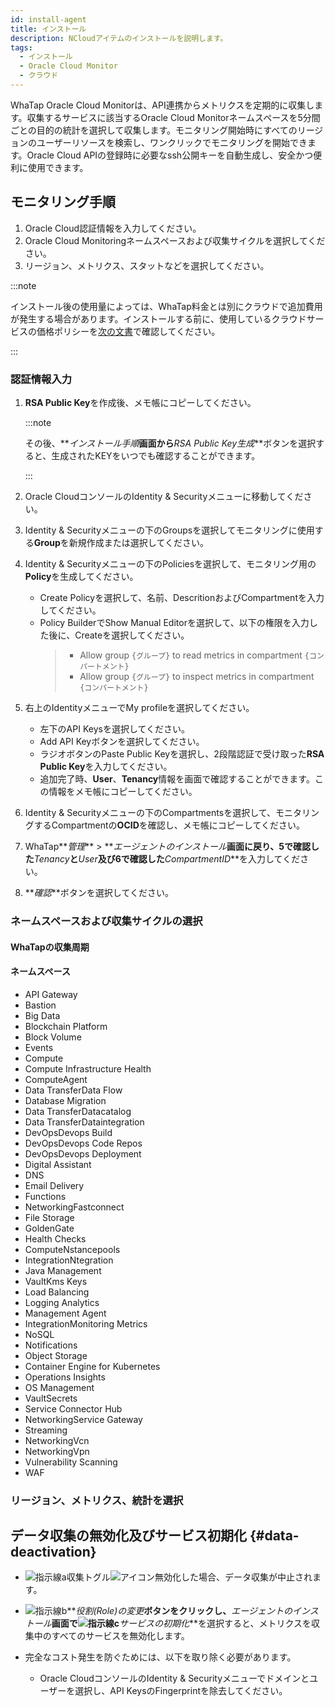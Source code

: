 ```yaml
---
id: install-agent
title: インストール
description: NCloudアイテムのインストールを説明します。
tags:
  - インストール
  - Oracle Cloud Monitor
  - クラウド
---
```



WhaTap Oracle Cloud Monitorは、API連携からメトリクスを定期的に収集します。収集するサービスに該当するOracle Cloud Monitorネームスペースを5分間ごとの目的の統計を選択して収集します。モニタリング開始時にすべてのリージョンのユーザーリソースを検索し、ワンクリックでモニタリングを開始できます。Oracle Cloud APIの登録時に必要なssh公開キーを自動生成し、安全かつ便利に使用できます。 


<Createprojectcloud />

## モニタリング手順

1. Oracle Cloud認証情報を入力してください。
2. Oracle Cloud Monitoringネームスペースおよび収集サイクルを選択してください。
3. リージョン、メトリクス、スタットなどを選択してください。

:::note

インストール後の使用量によっては、WhaTap料金とは別にクラウドで追加費用が発生する場合があります。インストールする前に、使用しているクラウドサービスの価格ポリシーを[次の文書](https://www.oracle.com/kr/cloud/price-list/)で確認してください。

:::

### 認証情報入力

<ImgLang img='oci-install.png' desc='OCI Monitor' />

1. **RSA Public Key**を作成後、メモ帳にコピーしてください。 

   :::note

   その後、**_インストール手順_**画面から**_RSA Public Key生成_**ボタンを選択すると、生成されたKEYをいつでも確認することができます。

   :::

2. Oracle CloudコンソールのIdentity & Securityメニューに移動してください。 

3. Identity & Securityメニューの下のGroupsを選択してモニタリングに使用する**Group**を新規作成または選択してください。

4. Identity & Securityメニューの下のPoliciesを選択して、モニタリング用の**Policy**を生成してください。

   - Create Policyを選択して、名前、DescritionおよびCompartmentを入力してください。
   - Policy BuilderでShow Manual Editorを選択して、以下の権限を入力した後に、Createを選択してください。
     > - Allow group `{グループ}` to read metrics in compartment `{コンパートメント}`
     > - Allow group `{グループ}` to inspect metrics in compartment `{コンパートメント}`

5. 右上のIdentityメニューでMy profileを選択してください。 

   - 左下のAPI Keysを選択してください。
   - Add API Keyボタンを選択してください。
   - ラジオボタンのPaste Public Keyを選択し、2段階認証で受け取った**RSA Public Key**を入力してください。
   - 追加完了時、**User**、**Tenancy**情報を画面で確認することができます。この情報をメモ帳にコピーしてください。

6. Identity & Securityメニューの下のCompartmentsを選択して、モニタリングするCompartmentの**OCID**を確認し、メモ帳にコピーしてください。

7. WhaTap**_管理_** > **_エージェントのインストール_**画面に戻り、5で確認した**_Tenancy_**と**_User_**及び6で確認した**_CompartmentID_**を入力してください。

8. **_確認_**ボタンを選択してください。

### ネームスペースおよび収集サイクルの選択


<Namespacecollect />

#### WhaTapの収集周期


<Collectingperiod />

#### ネームスペース

- API Gateway
- Bastion
- Big Data
- Blockchain Platform
- Block Volume
- Events
- Compute
- Compute Infrastructure Health
- ComputeAgent
- Data TransferData Flow
- Database Migration
- Data TransferDatacatalog
- Data TransferDataintegration
- DevOpsDevops Build
- DevOpsDevops Code Repos
- DevOpsDevops Deployment
- Digital Assistant
- DNS
- Email Delivery
- Functions
- NetworkingFastconnect
- File Storage
- GoldenGate
- Health Checks
- ComputeNstancepools
- IntegrationNtegration
- Java Management
- VaultKms Keys
- Load Balancing
- Logging Analytics
- Management Agent
- IntegrationMonitoring Metrics
- NoSQL
- Notifications
- Object Storage
- Container Engine for Kubernetes
- Operations Insights
- OS Management
- VaultSecrets
- Service Connector Hub
- NetworkingService Gateway
- Streaming
- NetworkingVcn
- NetworkingVpn
- Vulnerability Scanning
- WAF

### リージョン、メトリクス、統計を選択


<Regionmetricstats />

<ImgLang img='oci_region.png' desc='Oracle Cloud Monitor - Region, Metric, Stats' />

## データ収集の無効化及びサービス初期化 {#data-deactivation}

<ImgLang img='cloud-deact.png' desc='비활성화 및 서비스 초기화 sc' />

- ![指示線a](/img/char-a.svg)収集トグル![アイコン](/img/ic-toggle-off.svg)無効化した場合、データ収集が中止されます。

- ![指示線b](/img/char-b.svg)**_役割(Role)の変更_**ボタンをクリックし、**_エージェントのインストール_**画面で![指示線c](/img/char-c.svg)**_サービスの初期化_**を選択すると、メトリクスを収集中のすべてのサービスを無効化します。

- 完全なコスト発生を防ぐためには、以下を取り除く必要があります。 

  - Oracle CloudコンソールのIdentity & Securityメニューでドメインとユーザーを選択し、API KeysのFingerprintを除去してください。

